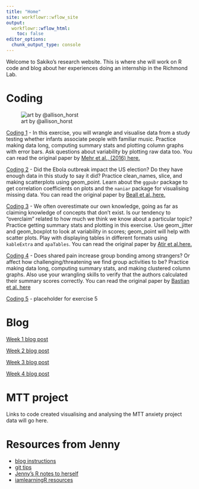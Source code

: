 ```yaml
---
title: "Home"
site: workflowr::wflow_site
output:
  workflowr::wflow_html:
    toc: false
editor_options:
  chunk_output_type: console
---
```


Welcome to Sakiko's research website. This is where she will work on R code and blog about her experiences doing an internship in the Richmond Lab. 


# Coding

![art by @allison_horst](https://raw.githubusercontent.com/allisonhorst/stats-illustrations/master/rstats-artwork/monster_support.jpg)

[Coding 1](coding1.html)
- In this exercise, you will wrangle and visualise data from a study testing whether infants associate people with familiar music. Practice making data long, computing summary stats and plotting column graphs with error bars. Ask questions about variability by plotting raw data too. You can read the original paper by [Mehr et al., (2016) here.](https://journals.sagepub.com/doi/abs/10.1177/0956797615626691)

[Coding 2](coding2.html)
- Did the Ebola outbreak impact the US election? Do they have enough data in this study to say it did? Practice clean_names, slice, and making scatterplots using geom_point. Learn about the `ggpubr` package to get correlation coefficients on plots and the `naniar` package for visualising missing data. You can read the original paper by [Beall et al.,here.](https://journals.sagepub.com/doi/abs/10.1177/0956797617718183)

[Coding 3](coding3.html)
- We often overestimate our own knowledge, going as far as claiming knowledge of concepts that don't exist. Is our tendency to "overclaim" related to how much we think we know about a particular topic? Practice getting summary stats and plotting in this exercise. Use geom_jitter and geom_boxplot to look at variability in scores; geom_point will help with scatter plots. Play with displaying tables in different formats using `kableExtra` and `apaTables`. You can read the original paper by [Atir et al.here.](https://journals.sagepub.com/doi/abs/10.1177/0956797615588195)


[Coding 4](coding4.html)
- Does shared pain increase group bonding among strangers? Or affect how challenging/threatening we find group activities to be? Practice making data long, computing summary stats, and making clustered column graphs. Also use your wrangling skills to verify that the authors calculated their summary scores correctly. You can read the original paper by [Bastian et al. here](https://journals.sagepub.com/doi/abs/10.1177/0956797614545886)


[Coding 5](coding5.html)
- placeholder for exercise 5


# Blog

[Week 1 blog post](1_blog.html) 

[Week 2 blog post](2_blog.html) 

[Week 3 blog post](3_blog.html) 

[Week 4 blog post](4_blog.html) 


# MTT project

Links to code created visualising and analysing the MTT anxiety project data will go here. 


# Resources from Jenny

- [blog instructions](blog_instructions.html)
- [git tips](git-tips.html)
- [Jenny's R notes to herself](http://jenrichmond.rbind.io/post/)
- [iamlearningR resources](https://iamlearningr.netlify.app/)

